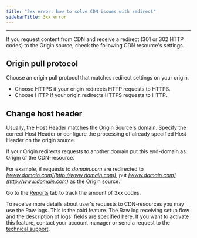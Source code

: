 ---
title: "3xx error: how to solve CDN issues with redirect"
sidebarTitle: 3xx error
---
---

If you request content from CDN and receive a redirect (301 or 302 HTTP codes) to the Origin source, check the following CDN resource's settings. 

## Origin pull protocol

Choose an origin pull protocol that matches redirect settings on your origin. 

  * Choose HTTPS if your origin redirects HTTP requests to HTTPS. 
  * Choose HTTP if your origin redirects HTTPS requests to HTTP.



## Change host header

Usually, the Host Header matches the Origin Source's domain. Specify the correct Host Header or configure the processing of already specified Host Header on the origin source.

If your Origin redirects requests to another domain put this end-domain as Origin of the CDN-resource. 

For example, if requests to  _domain.com_ are redirected to  _[www.domain.com](http://www.domain.com)_, put  _[www.domain.com](http://www.domain.com)_ as the Origin source. 

Go to the [Reports](/cdn/view-statistics-of-a-cdn-resource) tab to track the amount of 3xx codes.

To receive more details about user's requests to CDN-resources you may use the Raw logs. This is the paid feature. The Raw log receiving setup flow and the description of logs' fields are specified here. If you want to activate this feature, contact your account manager or send a request to the [technical support](mailto:support@gcore.com).